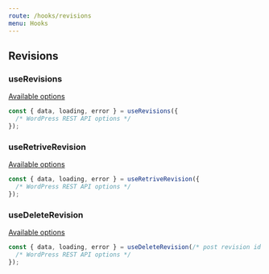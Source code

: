 ```yaml
---
route: /hooks/revisions
menu: Hooks
---
```


## Revisions

### useRevisions

[Available options](https://developer.wordpress.org/rest-api/reference/post-revisions/#list-post-revisions)

```jsx
const { data, loading, error } = useRevisions({
  /* WordPress REST API options */
});
```

### useRetriveRevision

[Available options](https://developer.wordpress.org/rest-api/reference/post-revisions/#retrieve-a-post-revision)

```jsx
const { data, loading, error } = useRetriveRevision({
  /* WordPress REST API options */
});
```

### useDeleteRevision

[Available options](https://developer.wordpress.org/rest-api/reference/post-revisions/#delete-a-post-revision)

```jsx
const { data, loading, error } = useDeleteRevision(/* post revision id */, {
  /* WordPress REST API options */
});
```
